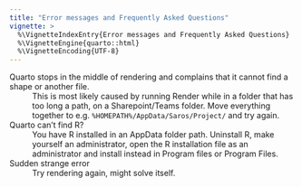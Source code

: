 ---
title: "Error messages and Frequently Asked Questions"
vignette: >
  %\VignetteIndexEntry{Error messages and Frequently Asked Questions}
  %\VignetteEngine{quarto::html}
  %\VignetteEncoding{UTF-8}
---

Quarto stops in the middle of rendering and complains that it cannot find a shape or another file.
: This is most likely caused by running Render while in a folder that has too long a path, on a Sharepoint/Teams folder. Move everything together to e.g. `%HOMEPATH%/AppData/Saros/Project/` and try again.

Quarto can't find R?
: You have R installed in an AppData folder path. Uninstall R, make yourself an administrator, open the R installation file as an administrator and install instead in Program files or Program Files.

Sudden strange error
: Try rendering again, might solve itself.